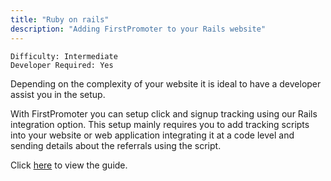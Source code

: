 ```yaml
---
title: "Ruby on rails"
description: "Adding FirstPromoter to your Rails website"
---
```


`Difficulty: Intermediate` <br/>
`Developer Required: Yes`

<Note>
Depending on the complexity of your website it is ideal to have a developer assist you in the setup.
</Note>

With FirstPromoter you can setup click and signup tracking using our Rails integration option.
This setup mainly requires you to add tracking scripts into your website or web application integrating it at a code level and sending details about the referrals using the script.

Click [here](https://login.firstpromoter.com?redirect=%2Finstructions%2Frails) to view the guide.